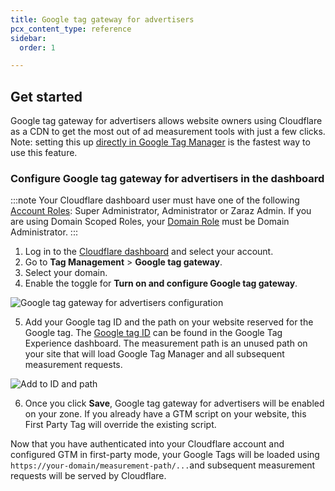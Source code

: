 ```yaml
---
title: Google tag gateway for advertisers
pcx_content_type: reference
sidebar:
  order: 1

---
```


## Get started

Google tag gateway for advertisers allows website owners using Cloudflare as a CDN to get the most out of ad measurement tools with just a few clicks. Note: setting this up [directly in Google Tag Manager](https://support.google.com/analytics/answer/16061641) is the fastest way to use this feature.

### Configure Google tag gateway for advertisers in the dashboard

:::note
Your Cloudflare dashboard user must have one of the following [Account Roles](/fundamentals/setup/manage-members/roles/#account-scoped-roles): Super Administrator, Administrator or Zaraz Admin. If you are using Domain Scoped Roles, your [Domain Role](/fundamentals/setup/manage-members/roles/#domain-scoped-roles) must be Domain Administrator.
:::

1. Log in to the [Cloudflare dashboard](https://dash.cloudflare.com/login) and select your account.
2. Go to **Tag Management** > **Google tag gateway**.
3. Select your domain.
4. Enable the toggle for **Turn on and configure Google tag gateway**.

![Google tag gateway for advertisers configuration](~/assets/images/google-tag-gateway/google-tag-configuration.png)

5. Add your Google tag ID and the path on your website reserved for the Google tag.
The [Google tag ID](https://support.google.com/analytics/answer/9539598?hl=en) can be found in the Google Tag Experience dashboard. The measurement path is an unused path on your site that will load Google Tag Manager and all subsequent measurement requests.

![Add to ID and path](~/assets/images/google-tag-gateway/google-tag-id-path.png)

6. Once you click **Save**, Google tag gateway for advertisers will be enabled on your zone. If you already have a GTM script on your website, this First Party Tag will override the existing script.

Now that you have authenticated into your Cloudflare account and configured GTM in first-party mode, your Google Tags will be loaded using `https://your-domain/measurement-path/...`and subsequent measurement requests will be served by Cloudflare.
